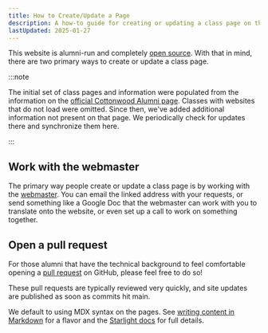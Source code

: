 ```yaml
---
title: How to Create/Update a Page
description: A how-to guide for creating or updating a class page on the Cottonwood Alumni website.
lastUpdated: 2025-01-27
---
```


This website is alumni-run and completely [open source](https://github.com/lukehsiao/cottonwood-alumni).
With that in mind, there are two primary ways to create or update a class page.

:::note

The initial set of class pages and information were populated from the information on the [official Cottonwood Alumni page](https://schools.graniteschools.org/cottonwoodhigh/alumni/).
Classes with websites that do not load were omitted.
Since then, we've added additional information not present on that page.
We periodically check for updates there and synchronize them here.

:::

## Work with the webmaster

The primary way people create or update a class page is by working with the [webmaster](mailto:admin@cottonwoodhigh.school).
You can email the linked address with your requests, or send something like a Google Doc that the webmaster can work with you to translate onto the website, or even set up a call to work on something together.

## Open a pull request

For those alumni that have the technical background to feel comfortable opening a [pull request](https://github.com/lukehsiao/cottonwood-alumni/pulls) on GitHub, please feel free to do so!

These pull requests are typically reviewed very quickly, and site updates are published as soon as commits hit main.

We default to using MDX syntax on the pages.
See [writing content in Markdown](../../reference/syntax) for a flavor and the [Starlight docs](https://starlight.astro.build/) for full details.
